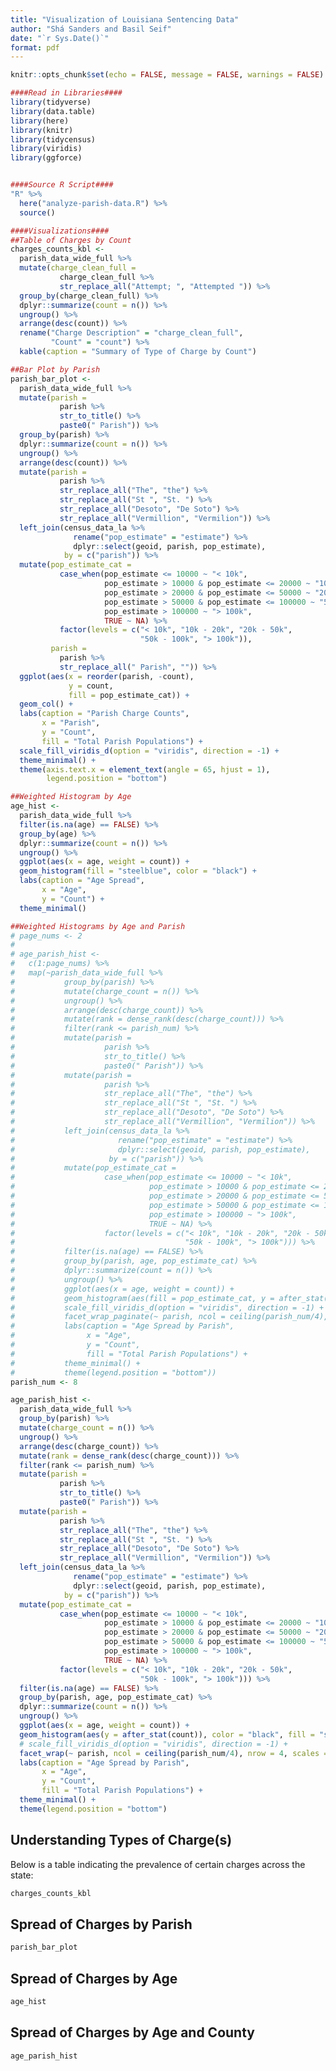 ```yaml
---
title: "Visualization of Louisiana Sentencing Data"
author: "Shá Sanders and Basil Seif"
date: "`r Sys.Date()`"
format: pdf
---
```


```r
knitr::opts_chunk$set(echo = FALSE, message = FALSE, warnings = FALSE)

####Read in Libraries####
library(tidyverse)
library(data.table)
library(here)
library(knitr)
library(tidycensus)
library(viridis)
library(ggforce)


####Source R Script####
"R" %>% 
  here("analyze-parish-data.R") %>% 
  source()

####Visualizations####
##Table of Charges by Count
charges_counts_kbl <- 
  parish_data_wide_full %>% 
  mutate(charge_clean_full = 
           charge_clean_full %>% 
           str_replace_all("Attempt; ", "Attempted ")) %>% 
  group_by(charge_clean_full) %>% 
  dplyr::summarize(count = n()) %>% 
  ungroup() %>% 
  arrange(desc(count)) %>% 
  rename("Charge Description" = "charge_clean_full", 
         "Count" = "count") %>% 
  kable(caption = "Summary of Type of Charge by Count")

##Bar Plot by Parish
parish_bar_plot <- 
  parish_data_wide_full %>% 
  mutate(parish = 
           parish %>% 
           str_to_title() %>% 
           paste0(" Parish")) %>% 
  group_by(parish) %>% 
  dplyr::summarize(count = n()) %>% 
  ungroup() %>% 
  arrange(desc(count)) %>% 
  mutate(parish = 
           parish %>% 
           str_replace_all("The", "the") %>% 
           str_replace_all("St ", "St. ") %>% 
           str_replace_all("Desoto", "De Soto") %>% 
           str_replace_all("Vermillion", "Vermilion")) %>% 
  left_join(census_data_la %>% 
              rename("pop_estimate" = "estimate") %>% 
              dplyr::select(geoid, parish, pop_estimate), 
            by = c("parish")) %>% 
  mutate(pop_estimate_cat = 
           case_when(pop_estimate <= 10000 ~ "< 10k", 
                     pop_estimate > 10000 & pop_estimate <= 20000 ~ "10k - 20k", 
                     pop_estimate > 20000 & pop_estimate <= 50000 ~ "20k - 50k", 
                     pop_estimate > 50000 & pop_estimate <= 100000 ~ "50k - 100k", 
                     pop_estimate > 100000 ~ "> 100k", 
                     TRUE ~ NA) %>% 
           factor(levels = c("< 10k", "10k - 20k", "20k - 50k",
                             "50k - 100k", "> 100k")), 
         parish = 
           parish %>% 
           str_replace_all(" Parish", "")) %>% 
  ggplot(aes(x = reorder(parish, -count), 
             y = count,
             fill = pop_estimate_cat)) + 
  geom_col() + 
  labs(caption = "Parish Charge Counts", 
       x = "Parish", 
       y = "Count", 
       fill = "Total Parish Populations") + 
  scale_fill_viridis_d(option = "viridis", direction = -1) +
  theme_minimal() +
  theme(axis.text.x = element_text(angle = 65, hjust = 1),
        legend.position = "bottom")

##Weighted Histogram by Age 
age_hist <- 
  parish_data_wide_full %>% 
  filter(is.na(age) == FALSE) %>% 
  group_by(age) %>% 
  dplyr::summarize(count = n()) %>% 
  ungroup() %>% 
  ggplot(aes(x = age, weight = count)) + 
  geom_histogram(fill = "steelblue", color = "black") + 
  labs(caption = "Age Spread", 
       x = "Age",
       y = "Count") + 
  theme_minimal()

##Weighted Histograms by Age and Parish
# page_nums <- 2
# 
# age_parish_hist <- 
#   c(1:page_nums) %>% 
#   map(~parish_data_wide_full %>% 
#           group_by(parish) %>% 
#           mutate(charge_count = n()) %>% 
#           ungroup() %>% 
#           arrange(desc(charge_count)) %>% 
#           mutate(rank = dense_rank(desc(charge_count))) %>% 
#           filter(rank <= parish_num) %>% 
#           mutate(parish = 
#                    parish %>% 
#                    str_to_title() %>% 
#                    paste0(" Parish")) %>% 
#           mutate(parish = 
#                    parish %>% 
#                    str_replace_all("The", "the") %>% 
#                    str_replace_all("St ", "St. ") %>% 
#                    str_replace_all("Desoto", "De Soto") %>% 
#                    str_replace_all("Vermillion", "Vermilion")) %>% 
#           left_join(census_data_la %>% 
#                       rename("pop_estimate" = "estimate") %>% 
#                       dplyr::select(geoid, parish, pop_estimate), 
#                     by = c("parish")) %>% 
#           mutate(pop_estimate_cat = 
#                    case_when(pop_estimate <= 10000 ~ "< 10k", 
#                              pop_estimate > 10000 & pop_estimate <= 20000 ~ "10k - 20k", 
#                              pop_estimate > 20000 & pop_estimate <= 50000 ~ "20k - 50k", 
#                              pop_estimate > 50000 & pop_estimate <= 100000 ~ "50k - 100k", 
#                              pop_estimate > 100000 ~ "> 100k", 
#                              TRUE ~ NA) %>% 
#                    factor(levels = c("< 10k", "10k - 20k", "20k - 50k",
#                                      "50k - 100k", "> 100k"))) %>% 
#           filter(is.na(age) == FALSE) %>% 
#           group_by(parish, age, pop_estimate_cat) %>% 
#           dplyr::summarize(count = n()) %>% 
#           ungroup() %>% 
#           ggplot(aes(x = age, weight = count)) + 
#           geom_histogram(aes(fill = pop_estimate_cat, y = after_stat(count)), color = "black") + 
#           scale_fill_viridis_d(option = "viridis", direction = -1) +
#           facet_wrap_paginate(~ parish, ncol = ceiling(parish_num/4), nrow = 4, scales = "free_y", page = .x) +
#           labs(caption = "Age Spread by Parish", 
#                x = "Age",
#                y = "Count",
#                fill = "Total Parish Populations") + 
#           theme_minimal() + 
#           theme(legend.position = "bottom"))
parish_num <- 8

age_parish_hist <- 
  parish_data_wide_full %>% 
  group_by(parish) %>% 
  mutate(charge_count = n()) %>% 
  ungroup() %>% 
  arrange(desc(charge_count)) %>% 
  mutate(rank = dense_rank(desc(charge_count))) %>% 
  filter(rank <= parish_num) %>% 
  mutate(parish = 
           parish %>% 
           str_to_title() %>% 
           paste0(" Parish")) %>% 
  mutate(parish = 
           parish %>% 
           str_replace_all("The", "the") %>% 
           str_replace_all("St ", "St. ") %>% 
           str_replace_all("Desoto", "De Soto") %>% 
           str_replace_all("Vermillion", "Vermilion")) %>% 
  left_join(census_data_la %>% 
              rename("pop_estimate" = "estimate") %>% 
              dplyr::select(geoid, parish, pop_estimate), 
            by = c("parish")) %>% 
  mutate(pop_estimate_cat = 
           case_when(pop_estimate <= 10000 ~ "< 10k", 
                     pop_estimate > 10000 & pop_estimate <= 20000 ~ "10k - 20k", 
                     pop_estimate > 20000 & pop_estimate <= 50000 ~ "20k - 50k", 
                     pop_estimate > 50000 & pop_estimate <= 100000 ~ "50k - 100k", 
                     pop_estimate > 100000 ~ "> 100k", 
                     TRUE ~ NA) %>% 
           factor(levels = c("< 10k", "10k - 20k", "20k - 50k",
                             "50k - 100k", "> 100k"))) %>% 
  filter(is.na(age) == FALSE) %>% 
  group_by(parish, age, pop_estimate_cat) %>% 
  dplyr::summarize(count = n()) %>% 
  ungroup() %>% 
  ggplot(aes(x = age, weight = count)) + 
  geom_histogram(aes(y = after_stat(count)), color = "black", fill = "steelblue") + 
  # scale_fill_viridis_d(option = "viridis", direction = -1) +
  facet_wrap(~ parish, ncol = ceiling(parish_num/4), nrow = 4, scales = "fixed") +
  labs(caption = "Age Spread by Parish", 
       x = "Age",
       y = "Count",
       fill = "Total Parish Populations") + 
  theme_minimal() + 
  theme(legend.position = "bottom")
```

## Understanding Types of Charge(s)

Below is a table indicating the prevalence of certain charges across the state:

```r
charges_counts_kbl
```

## Spread of Charges by Parish

```r
parish_bar_plot
```

## Spread of Charges by Age

```r
age_hist
```

## Spread of Charges by Age and County

```r
age_parish_hist
```

